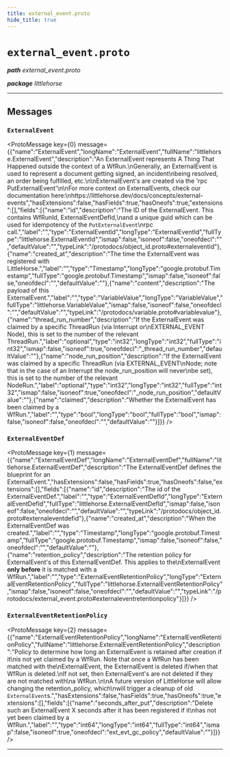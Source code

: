 ```yaml
---
title: external_event.proto
hide_title: true
---
```



# `external_event.proto`
_**path** external_event.proto_

_**package** littlehorse_



---

## Messages


### `ExternalEvent`
<ProtoMessage key={0} message={{"name":"ExternalEvent","longName":"ExternalEvent","fullName":"littlehorse.ExternalEvent","description":"An ExternalEvent represents A Thing That Happened outside the context of a WfRun.\nGenerally, an ExternalEvent is used to represent a document getting signed, an incident\nbeing resolved, an order being fulfilled, etc.\n\nExternalEvent's are created via the 'rpc PutExternalEvent'\n\nFor more context on ExternalEvents, check our documentation here:\nhttps://littlehorse.dev/docs/concepts/external-events","hasExtensions":false,"hasFields":true,"hasOneofs":true,"extensions":[],"fields":[{"name":"id","description":"The ID of the ExternalEvent. This contains WfRunId, ExternalEventDefId,\nand a unique guid which can be used for idempotency of the `PutExternalEvent`\nrpc call.","label":"","type":"ExternalEventId","longType":"ExternalEventId","fullType":"littlehorse.ExternalEventId","ismap":false,"isoneof":false,"oneofdecl":"","defaultValue":"","typeLink":"/protodocs/object_id.proto#externaleventid"},{"name":"created_at","description":"The time the ExternalEvent was registered with LittleHorse.","label":"","type":"Timestamp","longType":"google.protobuf.Timestamp","fullType":"google.protobuf.Timestamp","ismap":false,"isoneof":false,"oneofdecl":"","defaultValue":""},{"name":"content","description":"The payload of this ExternalEvent.","label":"","type":"VariableValue","longType":"VariableValue","fullType":"littlehorse.VariableValue","ismap":false,"isoneof":false,"oneofdecl":"","defaultValue":"","typeLink":"/protodocs/variable.proto#variablevalue"},{"name":"thread_run_number","description":"If the ExternalEvent was claimed by a specific ThreadRun (via Interrupt or\nEXTERNAL_EVENT Node), this is set to the number of the relevant ThreadRun.","label":"optional","type":"int32","longType":"int32","fullType":"int32","ismap":false,"isoneof":true,"oneofdecl":"_thread_run_number","defaultValue":""},{"name":"node_run_position","description":"If the ExternalEvent was claimed by a specific ThreadRun (via EXTERNAL_EVENT\nNode; note that in the case of an Interrupt the node_run_position will never\nbe set), this is set to the number of the relevant NodeRun.","label":"optional","type":"int32","longType":"int32","fullType":"int32","ismap":false,"isoneof":true,"oneofdecl":"_node_run_position","defaultValue":""},{"name":"claimed","description":"Whether the ExternalEvent has been claimed by a WfRun.","label":"","type":"bool","longType":"bool","fullType":"bool","ismap":false,"isoneof":false,"oneofdecl":"","defaultValue":""}]}} />


### `ExternalEventDef`
<ProtoMessage key={1} message={{"name":"ExternalEventDef","longName":"ExternalEventDef","fullName":"littlehorse.ExternalEventDef","description":"The ExternalEventDef defines the blueprint for an ExternalEvent.","hasExtensions":false,"hasFields":true,"hasOneofs":false,"extensions":[],"fields":[{"name":"id","description":"The id of the ExternalEventDef.","label":"","type":"ExternalEventDefId","longType":"ExternalEventDefId","fullType":"littlehorse.ExternalEventDefId","ismap":false,"isoneof":false,"oneofdecl":"","defaultValue":"","typeLink":"/protodocs/object_id.proto#externaleventdefid"},{"name":"created_at","description":"When the ExternalEventDef was created.","label":"","type":"Timestamp","longType":"google.protobuf.Timestamp","fullType":"google.protobuf.Timestamp","ismap":false,"isoneof":false,"oneofdecl":"","defaultValue":""},{"name":"retention_policy","description":"The retention policy for ExternalEvent's of this ExternalEventDef. This applies to the\nExternalEvent **only before** it is matched with a WfRun.","label":"","type":"ExternalEventRetentionPolicy","longType":"ExternalEventRetentionPolicy","fullType":"littlehorse.ExternalEventRetentionPolicy","ismap":false,"isoneof":false,"oneofdecl":"","defaultValue":"","typeLink":"/protodocs/external_event.proto#externaleventretentionpolicy"}]}} />


### `ExternalEventRetentionPolicy`
<ProtoMessage key={2} message={{"name":"ExternalEventRetentionPolicy","longName":"ExternalEventRetentionPolicy","fullName":"littlehorse.ExternalEventRetentionPolicy","description":"Policy to determine how long an ExternalEvent is retained after creation if it\nis not yet claimed by a WfRun. Note that once a WfRun has been matched with the\nExternalEvent, the ExternalEvent is deleted if/when that WfRun is deleted.\nIf not set, then ExternalEvent's are not deleted if they are not matched with\na WfRun.\n\nA future version of LittleHorse will allow changing the retention_policy, which\nwill trigger a cleanup of old `ExternalEvent`s.","hasExtensions":false,"hasFields":true,"hasOneofs":true,"extensions":[],"fields":[{"name":"seconds_after_put","description":"Delete such an ExternalEvent X seconds after it has been registered if it\nhas not yet been claimed by a WfRun.","label":"","type":"int64","longType":"int64","fullType":"int64","ismap":false,"isoneof":true,"oneofdecl":"ext_evt_gc_policy","defaultValue":""}]}} />

---


  